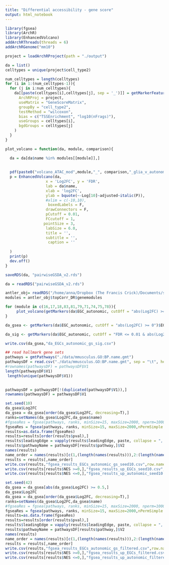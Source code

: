 ```yaml
---
title: "Differential accessibility - gene score"
output: html_notebook
---
```


```r
library(fgsea)
library(ArchR)
library(EnhancedVolcano)
addArchRThreads(threads = 6) 
addArchRGenome("mm10")
```

```r
project = loadArchRProject(path = "./output")
```
```r
da = list()
celltypes = unique(project$cell_type2)

num_celltypes = length(celltypes)
for (i in 1:(num_celltypes-1)){
  for (j in i:num_celltypes){
    da[[paste(celltypes[i],celltypes[j], sep = '_')]] = getMarkerFeatures(
      ArchRProj = project,  
      useMatrix = "GeneScoreMatrix",
      groupBy = "cell_type2",
      testMethod = "wilcoxon",
      bias = c("TSSEnrichment", "log10(nFrags)"),
      useGroups = celltypes[i],
      bgdGroups = celltypes[j]
    )
  }
}
```
```r
plot_volcano = function(da, module, comparison){

  da = da[da$name %in% modules[[module]],]
  
  
  pdf(paste0("volcano_ATAC_mod",module,"_", comparison,"_glia_v_autonomic_gs_v2.pdf"),width = 6, height =7)
  p = EnhancedVolcano(da,
                  x = 'Log2FC', y = 'FDR',
                  lab = da$name,
                  xlab = 'log2FC',
                  ylab = bquote(~-Log[10]~adjusted~italic(P)),
                  #xlim = c(-10,10),
                   boxedLabels = F,
                  drawConnectors = F,
                  pCutoff = 0.01,
                  FCcutoff = 1,
                 pointSize = 3,
                  labSize = 6.0,
                  title = '',
                  subtitle = '',
                   caption = ''
            
  )  
  print(p)
  dev.off()
}
```

```r
saveRDS(da, "pairwiseGSDA_v2.rds")
```

```r
da = readRDS("pairwiseGSDA_v2.rds")
```

```r
antler_obj= readRDS("/home/anna/Dropbox (The Francis Crick)/Documents/single_cell_analysis/in_vivo_SI_all/final_results_and_scripts/output/gene_modules/all_data/antler_obj.RDS")
modules = antler_obj$topCorr_DR$genemodules
```

```r
for (module in c(16,17,18,83,81,79,71,74,75,78)){
     plot_volcano(getMarkers(da$EGC_autonomic, cutOff = "abs(Log2FC) >= 0")$EGC,module,"EGC_autonomic")
}

```

```r
da_gsea <- getMarkers(da$EGC_autonomic, cutOff = "abs(Log2FC) >= 0")$EGC
```

```r
da_sig <- getMarkers(da$EGC_autonomic, cutOff = "FDR <= 0.01 & abs(Log2FC) >= 1")$EGC
```

```r
write.csv(da_gsea,"da_EGCs_autonomic_gs_sig.csv")
```

```r
## read hallmark gene sets
pathways = gmtPathways("./data/mmusculus.GO:BP.name.gmt")
pathwaysDF = read.csv("./data/mmusculus.GO:BP.name.gmt", sep = "\t", header = F)
#rownames(pathwaysDF) = pathwaysDF$V1
length(pathwaysDF$V1)
 length(unique(pathwaysDF$V1))
 

pathwaysDF = pathwaysDF[!(duplicated(pathwaysDF$V1)),]
rownames(pathwaysDF) = pathwaysDF$V1
```
```r
set.seed(10)
da_gsea$Log2FC
da_gsea = da_gsea[order(da_gsea$Log2FC, decreasing=T),]
ranks=setNames(da_gsea$Log2FC,da_gsea$name)
#fgseaRes = fgsea(pathways, ranks, minSize=15, maxSize=2000, nperm=10000)
fgseaRes = fgsea(pathways, ranks, minSize=15, maxSize=2000,nPermSimple = 10000,eps = 0)
results=as.data.frame(fgseaRes)
results=results[order(results$pval),]
results$leadingEdge = vapply(results$leadingEdge, paste, collapse = ", ", character(1L))
results$pathwayName = pathwaysDF[results$pathway,]$V2
names(results)
name_order = names(results)[c(1,(length(names(results))),2:(length(names(results))-1))]
results = results[,name_order]
write.csv(results,"fgsea_results_EGCs_autonomic_gs_seed10.csv",row.names=F)
write.csv(results[results$NES >=0,],"fgsea_results_up_EGCs_seed10.csv",row.names=F)
write.csv(results[results$NES <=0,],"fgsea_results_up_autonomic_seed10.csv",row.names=F)
```

```r
set.seed(42)
da_gsea = da_gsea[abs(da_gsea$Log2FC) >= 0.5,]
da_gsea$Log2FC
da_gsea = da_gsea[order(da_gsea$Log2FC, decreasing=T),]
ranks=setNames(da_gsea$Log2FC,da_gsea$name)
#fgseaRes = fgsea(pathways, ranks, minSize=15, maxSize=2000, nperm=10000)
fgseaRes = fgsea(pathways, ranks, minSize=15, maxSize=2000,nPermSimple = 10000,eps = 0)
results=as.data.frame(fgseaRes)
results=results[order(results$pval),]
results$leadingEdge = vapply(results$leadingEdge, paste, collapse = ", ", character(1L))
results$pathwayName = pathwaysDF[results$pathway,]$V2
names(results)
name_order = names(results)[c(1,(length(names(results))),2:(length(names(results))-1))]
results = results[,name_order]
write.csv(results,"fgsea_results_EGCs_autonomic_gs_filtered.csv",row.names=F)
write.csv(results[results$NES >=0,],"fgsea_results_up_EGCs_filtered.csv",row.names=F)
write.csv(results[results$NES <=0,],"fgsea_results_up_autonomic_filtered.csv",row.names=F)
```
